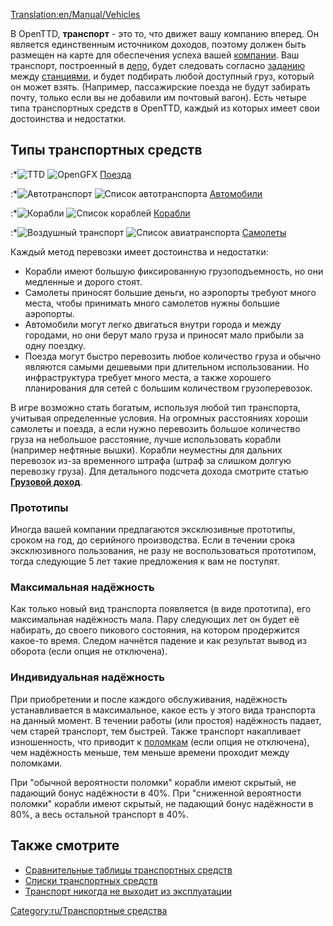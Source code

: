 [[Translation:en/Manual/Vehicles]]
{{ru/Оглавление}}

В OpenTTD, '''транспорт''' - это то, что движет вашу компанию вперед. Он является единственным источником доходов, поэтому должен быть размещен на карте для обеспечения успеха вашей [[ru/Manual/Транспортная компания|компании]]. Ваш транспорт, построенный в [[ru/Manual/Депо|депо]], будет следовать согласно [[ru/Manual/Задания|заданию]] между [[ru/Manual/Станции|станциями]], и будет подбирать любой доступный груз, который он может взять. (Например, пассажирские поезда не будут забирать почту, только если вы не добавили им почтовый вагон). Есть четыре типа транспортных средств в OpenTTD, каждый из которых имеет свои достоинства и недостатки.

==Типы транспортных средств==
:*[[File:en/Manual html m16a497ce.png|TTD]] [[File:en/Train Information button.png|OpenGFX]] [[ru/Manual/Поезда|Поезда]]
:*[[File:en/Manual html m3518e48c.png|Автотранспорт]] [[File:en/Road Vehicle Information button.png|Список автотранспорта]]  [[ru/Manual/Автотранспорт|Автомобили]]
:*[[File:en/Manual html 53123a33.png|Корабли]] [[File:en/Ship Information button.png|Список кораблей]] [[ru/Manual/Корабли|Корабли]]
:*[[File:en/Manual html 442702e6.png|Воздушный транспорт]] [[File:en/Aircraft Information button.png|Список авиатранспорта]] [[ru/Manual/Авиация|Самолеты]]

Каждый метод перевозки имеет достоинства и недостатки:
*Корабли имеют большую фиксированную грузоподъемность, но они медленные и дорого стоят.
*Самолеты приносят большие деньги, но аэропорты требуют много места, чтобы принимать много самолетов нужны большие аэропорты.
*Автомобили могут легко двигаться внутри города и между городами, но они берут мало груза и приносят мало прибыли за одну поездку.
*Поезда могут быстро перевозить любое количество груза и обычно являются самыми дешевыми при длительном использовании. Но инфраструктура требует много места, а также хорошего планирования для сетей с большим количеством грузоперевозок.

В игре возможно стать богатым, используя любой тип транспорта, учитывая определенные условия. На огромных расстояниях хороши самолеты и поезда, а если нужно перевозить большое количество груза на небольшое расстояние, лучше использовать корабли (например нефтяные вышки). Корабли неуместны для дальних перевозок из-за временного штрафа (штраф за слишком долгую перевозку груза). Для детального подсчета дохода смотрите статью [[ru/Manual/Game Mechanics/Грузовой доход|'''Грузовой доход''']].

=== Прототипы ===
Иногда вашей компании предлагаются эксклюзивные прототипы, сроком на год, до серийного производства. Если в течении срока эксклюзивного пользования, не разу не воспользоваться прототипом, тогда следующие 5 лет такие предложения к вам не поступят.

=== Максимальная надёжность ===
Как только новый вид транспорта появляется (в виде прототипа), его максимальная надёжность мала. Пару следующих лет он будет её набирать, до своего пикового состояния, на котором продержится какое-то время. Следом начнётся падение и как результат вывод из оборота (если опция не отключена). 

=== Индивидуальная надёжность ===
При приобретении и после каждого обслуживания, надёжность устанавливается в максимальное, какое есть у этого вида транспорта на данный момент. В течении работы (или простоя) надёжность падает, чем старей транспорт, тем быстрей. Также транспорт накапливает изношенность, что приводит к [[ru/Archive/Manual/Поломки|поломкам]] (если опция не отключена), чем надёжность меньше, тем меньше времени проходит между поломками. 

При "обычной вероятности поломки" корабли имеют скрытый, не падающий бонус надёжности в 40%.
При "сниженной вероятности поломки" корабли имеют скрытый, не падающий бонус надёжности в 80%, а весь остальной транспорт в 40%.

==Также смотрите==
*[[ru/Manual/Base Set/Сравнение транспорта|Сравнительные таблицы транспортных средств]]
*[[ru/Manual/Списки транспортных средств|Списки транспортных средств]]
*[[ru/Archive/Manual/Settings/Транспорт никогда не выходит из эксплуатации|Транспорт никогда не выходит из эксплуатации]]
[[Category:ru/Транспортные средства]]